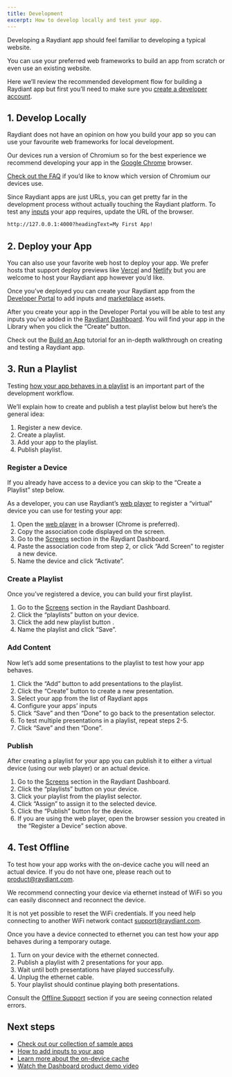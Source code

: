 ```yaml
---
title: Development
excerpt: How to develop locally and test your app.
---
```


Developing a Raydiant app should feel familiar to developing a typical website.

You can use your preferred web frameworks to build an app from scratch or even use an existing website.

Here we’ll review the recommended development flow for building a Raydiant app but first you’ll need to make sure you [create a developer account](/docs/get-started/create-an-account).

## 1. Develop Locally

Raydiant does not have an opinion on how you build your app so you can use your favourite web frameworks for local development.

Our devices run a version of Chromium so for the best experience we recommend developing your app in the [Google Chrome](https://www.google.com/intl/en_ca/chrome/) browser.

<Callout>[Check out the FAQ](/docs/faq) if you’d like to know which version of Chromium our devices use.</Callout>

Since Raydiant apps are just URLs, you can get pretty far in the development process without actually touching the Raydiant platform. To test any [inputs](/docs/core-concepts/inputs) your app requires, update the URL of the browser.

```bash
http://127.0.0.1:4000?headingText=My First App!
```

## 2. Deploy your App

You can also use your favorite web host to deploy your app. We prefer hosts that support deploy previews like [Vercel](https://vercel.com/features/previews) and [Netlify](https://www.netlify.com/products/deploy-previews/) but you are welcome to host your Raydiant app however you’d like.

Once you’ve deployed you can create your Raydiant app from the [Developer Portal](https://developers.raydiant.com/apps) to add inputs and [marketplace](/docs/marketplace) assets.

After you create your app in the Developer Portal you will be able to test any inputs you’ve added in the [Raydiant Dashboard](https://dash.raydiant.com/library). You will find your app in the Library when you click the “Create” button.

<Callout>Check out the [Build an App](/docs/get-started/build-an-app) tutorial for an in-depth walkthrough on creating and testing a Raydiant app.</Callout>

## 3. Run a Playlist

Testing [how your app behaves in a playlist](/docs/core-concepts/app-lifecycle) is an important part of the development workflow.

We’ll explain how to create and publish a test playlist below but here’s the general idea:

1. Register a new device.
2. Create a playlist.
3. Add your app to the playlist.
4. Publish playlist.

### Register a Device

If you already have access to a device you can skip to the “Create a Playlist” step below.

As a developer, you can use Raydiant’s [web player](https://secondscreen.raydiant.com) to register a “virtual” device you can use for testing your app:

1. Open the [web player](https://secondscreen.raydiant.com) in a browser (Chrome is preferred).
2. Copy the association code displayed on the screen.
3. Go to the [Screens](https://dash.raydiant.com/screens) section in the Raydiant Dashboard.
4. Paste the association code from step 2, or click “Add Screen” <RaydiantIcon name="add" /> to register a new device.
5. Name the device and click “Activate”.

### Create a Playlist

Once you’ve registered a device, you can build your first playlist.

1. Go to the [Screens](https://dash.raydiant.com/screens) section in the Raydiant Dashboard.
2. Click the “playlists” <RaydiantIcon name="playlists" /> button on your device.
3. Click the add new playlist button <RaydiantIcon name="playlist-add" />.
4. Name the playlist and click “Save”.

### Add Content

Now let’s add some presentations to the playlist to test how your app behaves.

1. Click the “Add” button <RaydiantIcon name="add" /> to add presentations to the playlist.
2. Click the “Create” button <RaydiantIcon name="add" /> to create a new presentation.
3. Select your app from the list of Raydiant apps
4. Configure your apps’ inputs
5. Click “Save” and then “Done” to go back to the presentation selector.
6. To test multiple presentations in a playlist, repeat steps 2-5.
7. Click “Save” and then “Done”.

### Publish

After creating a playlist for your app you can publish it to either a virtual device (using our web player) or an actual device.

1. Go to the [Screens](https://dash.raydiant.com/screens) section in the Raydiant Dashboard.
2. Click the “playlists” button <RaydiantIcon name="playlists" /> on your device.
3. Click your playlist from the playlist selector.
4. Click “Assign” to assign it to the selected device.
5. Click the “Publish” button for the device.
6. If you are using the web player, open the browser session you created in the “Register a Device” section above.

## 4. Test Offline

To test how your app works with the on-device cache you will need an actual device. If you do not have one, please reach out to product@raydiant.com.

We recommend connecting your device via ethernet instead of WiFi so you can easily disconnect and reconnect the device.

<Callout>It is not yet possible to reset the WiFi credentials. If you need help connecting to another WiFi network contact [support@raydiant.com](mailto:support@raydiant.com).</Callout>

Once you have a device connected to ethernet you can test how your app behaves during a temporary outage.

1. Turn on your device with the ethernet connected.
2. Publish a playlist with 2 presentations for your app.
3. Wait until both presentations have played successfully.
4. Unplug the ethernet cable.
5. Your playlist should continue playing both presentations.

<Callout>Consult the [Offline Support](/docs/core-concepts/offline-support) section if you are seeing connection related errors.</Callout>

## Next steps

- [Check out our collection of sample apps](/docs/get-started/sample-apps)
- [How to add inputs to your app](/docs/core-concepts/inputs)
- [Learn more about the on-device cache](/docs/core-concepts/offline-support)
- [Watch the Dashboard product demo video](https://www.youtube.com/watch?v=u7IFGoXKTSo)

